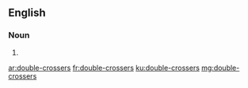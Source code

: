 ==English==

===Noun===
{{head|en|noun plural form}}

# {{plural of|double-crosser|lang=en}}

[[ar:double-crossers]]
[[fr:double-crossers]]
[[ku:double-crossers]]
[[mg:double-crossers]]